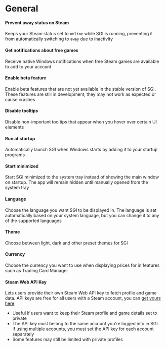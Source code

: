 

# General

#### Prevent away status on Steam
Keeps your Steam status set to `online` while SGI is running, preventing it from automatically switching to `away` due to inactivity

#### Get notifications about free games
Receive native Windows notifications when free Steam games are available to add to your account

#### Enable beta feature
Enable beta features that are not yet available in the stable version of SGI. These features are still in development, they may not work as expected or cause crashes

#### Disable tooltips
Disable non-important tooltips that appear when you hover over certain UI elements

#### Run at startup
Automatically launch SGI when Windows starts by adding it to your startup programs

#### Start minimized
Start SGI minimized to the system tray instead of showing the main window on startup. The app will remain hidden until manually opened from the system tray

#### Language
Choose the language you want SGI to be displayed in. The language is set automatically based on your system language, but you can change it to any of the supported languages

#### Theme
Choose between light, dark and other preset themes for SGI

#### Currency
Choose the currency you want to use when displaying prices for in features such as Trading Card Manager

#### Steam Web API Key
Lets users provide their own Steam Web API key to fetch profile and game data. API keys are free for all users with a Steam account, you can [get yours here](https://steamcommunity.com/dev/apikey)
  - Useful if users want to keep their Steam profile and game details set to private
  - The API key must belong to the same account you're logged into in SGI. If using multiple accounts, you must set the API key for each account separately
  - Some features may still be limited with private profiles